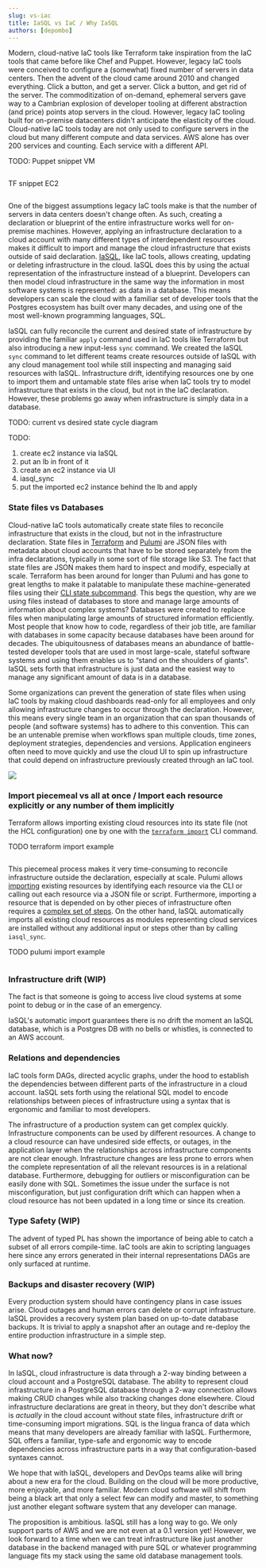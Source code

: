 ```yaml
---
slug: vs-iac
title: IaSQL vs IaC / Why IaSQL
authors: [depombo]
---
```


Modern, cloud-native IaC tools like Terraform take inspiration from the IaC tools that came before like Chef and Puppet. However, legacy IaC tools were conceived to configure a (somewhat) fixed number of servers in data centers. Then the advent of the cloud came around 2010 and changed everything. Click a button, and get a server. Click a button, and get rid of the server. The commoditization of on-demand, ephemeral servers gave way to a Cambrian explosion of developer tooling at different abstraction (and price) points atop servers in the cloud. However, legacy IaC tooling built for on-premise datacenters didn't anticipate the elasticity of the cloud. Cloud-native IaC tools today are not only used to configure servers in the cloud but many different compute and data services. AWS alone has over 200 services and counting. Each service with a different API.

TODO:
Puppet snippet VM
```
```

TF snippet EC2
```
```

One of the biggest assumptions legacy IaC tools make is that the number of servers in data centers doesn't change often. As such, creating a declaration or blueprint of the entire infrastructure works well for on-premise machines. However, applying an infrastructure declaration to a cloud account with many different types of interdependent resources makes it difficult to import and manage the cloud infrastructure that exists outside of said declaration. [IaSQL](https://iasql.com), like IaC tools, allows creating, updating or deleting infrastructure in the cloud. IaSQL does this by using the actual representation of the infrastructure instead of a blueprint. Developers can then model cloud infrastructure in the same way the information in most software systems is represented: as data in a database. This means developers can scale the cloud with a familiar set of developer tools that the Postgres ecosystem has built over many decades, and using one of the most well-known programming languages, SQL.

IaSQL can fully reconcile the current and desired state of infrastructure by providing the familiar `apply` command used in IaC tools like Terraform but also introducing a new input-less `sync` command. We created the IaSQL `sync` command to let different teams create resources outside of IaSQL with any cloud management tool while still inspecting and managing said resources with IaSQL. Infrastructure drift, identifying resources one by one to import them and untamable state files arise when IaC tools try to model infrastructure that exists in the cloud, but not in the IaC declaration. However, these problems go away when infrastructure is simply data in a database.

TODO: current vs desired state cycle diagram

TODO:
1. create ec2 instance via IaSQL
2. put an lb in front of it
3. create an ec2 instance via UI
4. iasql_sync
5. put the imported ec2 instance behind the lb and apply


### State files vs Databases

Cloud-native IaC tools automatically create state files to reconcile infrastructure that exists in the cloud, but not in the infrastructure declaration. State files in [Terraform](https://www.terraform.io/language/state) and [Pulumi](https://www.pulumi.com/docs/intro/concepts/state/) are JSON files with metadata about cloud accounts that have to be stored separately from the infra declarations, typically in some sort of file storage like S3. The fact that state files are JSON makes them hard to inspect and modify, especially at scale. Terraform has been around for longer than Pulumi and has gone to great lengths to make it palatable to manipulate these machine-generated files using their [CLI state subcommand](https://www.terraform.io/cli/commands/state/mv). This begs the question, why are we using files instead of databases to store and manage large amounts of information about complex systems? Databases were created to replace files when manipulating large amounts of structured information efficiently. Most people that know how to code, regardless of their job title, are familiar with databases in some capacity because databases have been around for decades. The ubiquitousness of databases means an abundance of battle-tested developer tools that are used in most large-scale, stateful software systems and using them enables us to “stand on the shoulders of giants”. IaSQL sets forth that infrastructure is just data and the easiest way to manage any significant amount of data is in a database.

Some organizations can prevent the generation of state files when using IaC tools by making cloud dashboards read-only for all employees and only allowing infrastructure changes to occur through the declaration. However, this means every single team in an organization that can span thousands of people (and software systems) has to adhere to this convention. This can be an untenable premise when workflows span multiple clouds, time zones, deployment strategies, dependencies and versions. Application engineers often need to move quickly and use the cloud UI to spin up infrastructure that could depend on infrastructure previously created through an IaC tool.

![](../static/img/comparison.jpg)

### Import piecemeal vs all at once / Import each resource explicitly or any number of them implicitly

Terraform allows importing existing cloud resources into its state file (not the HCL configuration) one by one with the [`terraform import`](https://www.terraform.io/cli/import/usage) CLI command. 

TODO terraform import example
```
```

This piecemeal process makes it very time-consuming to reconcile infrastructure outside the declaration, especially at scale. Pulumi allows [importing](https://www.pulumi.com/docs/guides/adopting/import/) existing resources by identifying each resource via the CLI or calling out each resource via a JSON file or script. Furthermore, importing a resource that is depended on by other pieces of infrastructure often requires a [complex set of steps](https://www.terraform.io/cli/import/usage#complex-imports). On the other hand, IaSQL automatically imports all existing cloud resources as modules representing cloud services are installed without any additional input or steps other than by calling `iasql_sync`. 

TODO pulumi import example
```
```

### Infrastructure drift (WIP)

The fact is that someone is going to access live cloud systems at some point to debug or in the case of an emergency. 

IaSQL's automatic import guarantees there is no drift the moment an IaSQL database, which is a Postgres DB with no bells or whistles, is connected to an AWS account.

### Relations and dependencies

IaC tools form DAGs, directed acyclic graphs, under the hood to establish the dependencies between different parts of the infrastructure in a cloud account. IaSQL sets forth using the relational SQL model to encode relationships between pieces of infrastructure using a syntax that is ergonomic and familiar to most developers.

The infrastructure of a production system can get complex quickly. Infrastructure components can be used by different resources. A change to a cloud resource can have undesired side effects, or outages, in the application layer when the relationships across infrastructure components are not clear enough. Infrastructure changes are less prone to errors when the complete representation of all the relevant resources is in a relational database. Furthermore, debugging for outliers or misconfiguration can be easily done with SQL. Sometimes the issue under the surface is not misconfiguration, but just configuration drift which can happen when a cloud resource has not been updated in a long time or since its creation.

### Type Safety (WIP)

The advent of typed PL has shown the importance of being able to catch a subset of all errors compile-time. IaC tools are akin to scripting languages here since any errors generated in their internal representations DAGs are only surfaced at runtime.

### Backups and disaster recovery (WIP)

Every production system should have contingency plans in case issues arise. Cloud outages and human errors can delete or corrupt infrastructure. IaSQL provides a recovery system plan based on up-to-date database backups. It is trivial to apply a snapshot after an outage and re-deploy the entire production infrastructure in a simple step.

### What now?

In IaSQL, cloud infrastructure is data through a 2-way binding between a cloud account and a PostgreSQL database. The ability to represent cloud infrastructure in a PostgreSQL database through a 2-way connection allows making CRUD changes while also tracking changes done elsewhere. Cloud infrastructure declarations are great in theory, but they don't describe what is *actually* in the cloud account without state files, infrastructure drift or time-consuming import migrations. SQL is the lingua franca of data which means that many developers are already familiar with IaSQL. Furthermore, SQL offers a familiar, type-safe and ergonomic way to encode dependencies across infrastructure parts in a way that configuration-based syntaxes cannot.

We hope that with IaSQL, developers and DevOps teams alike will bring about a new era for the cloud. Building on the cloud will be more productive, more enjoyable, and more familiar. Modern cloud software will shift from being a black art that only a select few can modify and master, to something just another elegant software system that any developer can manage.

The proposition is ambitious. IaSQL still has a long way to go. We only support parts of AWS and we are not even at a 0.1 version yet! However, we look forward to a time when we can treat infrastructure like just another database in the backend managed with pure SQL or whatever programming language fits my stack using the same old database management tools.